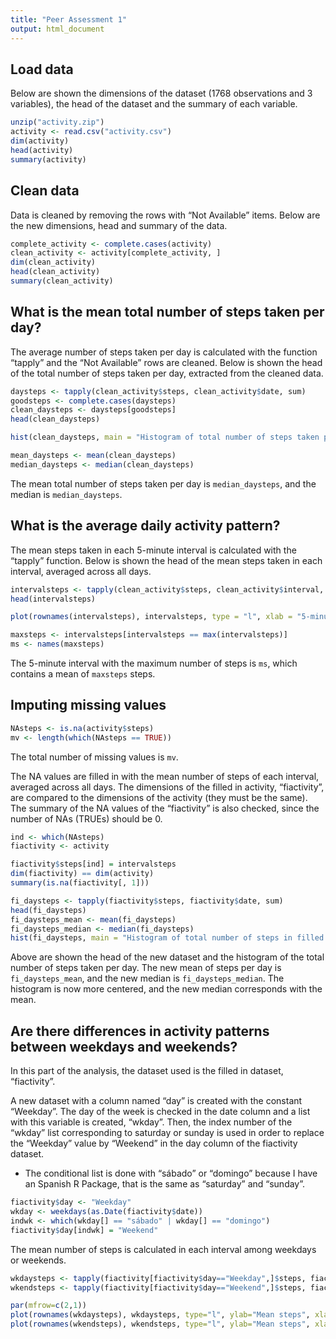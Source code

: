 ```yaml
---
title: "Peer Assessment 1"
output: html_document
---
```

## Load data

Below are shown the dimensions of the dataset (1768 observations and 3 variables), the head of the dataset and the summary of each variable.

```r
unzip("activity.zip")
activity <- read.csv("activity.csv")
dim(activity)
head(activity)
summary(activity)
```


## Clean data

Data is cleaned by removing the rows with "Not Available" items. Below are the new dimensions, head and summary of the data.

```r
complete_activity <- complete.cases(activity)
clean_activity <- activity[complete_activity, ]
dim(clean_activity)
head(clean_activity)
summary(clean_activity)
```


## What is the mean total number of steps taken per day?

The average number of steps taken per day is calculated with the function "tapply" and the "Not Available" rows are cleaned. Below is shown the head of the total number of steps taken per day, extracted from the cleaned data.

```r
daysteps <- tapply(clean_activity$steps, clean_activity$date, sum)
goodsteps <- complete.cases(daysteps)
clean_daysteps <- daysteps[goodsteps]
head(clean_daysteps)
```

```r
hist(clean_daysteps, main = "Histogram of total number of steps taken per day", xlab = "Total number of steps")
```

```r
mean_daysteps <- mean(clean_daysteps)
median_daysteps <- median(clean_daysteps)
```

The mean total number of steps taken per day is `median_daysteps`, and the median is `median_daysteps`.


## What is the average daily activity pattern?

The mean steps taken in each 5-minute interval is calculated with the "tapply" function. Below is shown the head of the mean steps taken in each interval, averaged across all days.

```r
intervalsteps <- tapply(clean_activity$steps, clean_activity$interval, mean)
head(intervalsteps)
```

```r
plot(rownames(intervalsteps), intervalsteps, type = "l", xlab = "5-minute interval", ylab = "Average number of steps", main = "Time series plot of the 5-minute interval and the average number of steps")
```

```r
maxsteps <- intervalsteps[intervalsteps == max(intervalsteps)]
ms <- names(maxsteps)
```

The 5-minute interval with the maximum number of steps is `ms`, which contains a mean of `maxsteps` steps.


## Imputing missing values

```r
NAsteps <- is.na(activity$steps)
mv <- length(which(NAsteps == TRUE))
```

The total number of missing values is `mv`.

The NA values are filled in with the mean number of steps of each interval, averaged across all days. The dimensions of the filled in activity, "fiactivity", are compared to the dimensions of the activity (they must be the same). The summary of the NA values of the "fiactivity" is also checked, since the number of NAs (TRUEs) should be 0.

```r
ind <- which(NAsteps)
fiactivity <- activity

fiactivity$steps[ind] = intervalsteps
dim(fiactivity) == dim(activity)
summary(is.na(fiactivity[, 1]))
```

```r
fi_daysteps <- tapply(fiactivity$steps, fiactivity$date, sum)
head(fi_daysteps)
fi_daysteps_mean <- mean(fi_daysteps)
fi_daysteps_median <- median(fi_daysteps)
hist(fi_daysteps, main = "Histogram of total number of steps in filled in data", xlab = "Mean number of steps")
```

Above are shown the head of the new dataset and the histogram of the total number of steps taken per day. The new mean of steps per day is `fi_daysteps_mean`, and the new median is `fi_daysteps_median`. The histogram is now more centered, and the new median corresponds with the mean.


## Are there differences in activity patterns between weekdays and weekends?

In this part of the analysis, the dataset used is the filled in dataset, "fiactivity".

A new dataset with a column named "day" is created with the constant "Weekday". The day of the week is checked in the date column and a list with this variable is created, "wkday". Then, the index number of the "wkday" list corresponding to saturday or sunday is used in order to replace the "Weekday" value by "Weekend" in the day column of the fiactivity dataset.

* The conditional list is done with "sábado" or "domingo" because I have an Spanish R Package, that is the same as "saturday" and "sunday". 

```r
fiactivity$day <- "Weekday"
wkday <- weekdays(as.Date(fiactivity$date))
indwk <- which(wkday[] == "sábado" | wkday[] == "domingo")
fiactivity$day[indwk] = "Weekend"
```

The mean number of steps is calculated in each interval among weekdays or weekends.

```r
wkdaysteps <- tapply(fiactivity[fiactivity$day=="Weekday",]$steps, fiactivity[fiactivity$day=="Weekday",]$interval, mean)
wkendsteps <- tapply(fiactivity[fiactivity$day=="Weekend",]$steps, fiactivity[fiactivity$day=="Weekend",]$interval, mean)
```

```r
par(mfrow=c(2,1))
plot(rownames(wkdaysteps), wkdaysteps, type="l", ylab="Mean steps", xlab="Interval", main="Weekday")
plot(rownames(wkendsteps), wkendsteps, type="l", ylab="Mean steps", xlab="Interval", main="Weekend")
```
